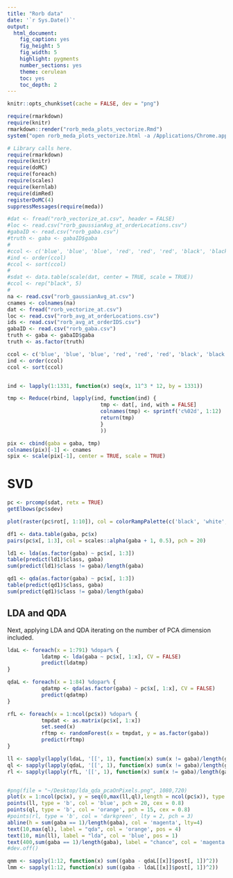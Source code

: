 ```yaml
---
title: "Rorb data"
date: '`r Sys.Date()`'
output:
  html_document:
    fig_caption: yes
    fig_height: 5
    fig_width: 5
    highlight: pygments
    number_sections: yes
    theme: cerulean
    toc: yes
    toc_depth: 2
---
```

```r
knitr::opts_chunk$set(cache = FALSE, dev = "png")
```

```r
require(rmarkdown)
require(knitr)
rmarkdown::render("rorb_meda_plots_vectorize.Rmd")
system("open rorb_meda_plots_vectorize.html -a /Applications/Chrome.app")
```

```r
# Library calls here.
require(rmarkdown)
require(knitr)
require(doMC)
require(foreach)
require(scales)
require(kernlab)
require(dimRed)
registerDoMC(4)
suppressMessages(require(meda))
```

```r
#dat <- fread("rorb_vectorize_at.csv", header = FALSE)
#loc <- read.csv("rorb_gaussianAvg_at_orderLocations.csv")
#gabaID <- read.csv("rorb_gaba.csv")
#truth <- gaba <- gabaID$gaba
#
#ccol <- c('blue', 'blue', 'blue', 'red', 'red', 'red', 'black', 'black', 'green', 'green', 'black', 'green')
#ind <- order(ccol)
#ccol <- sort(ccol)
#
#sdat <- data.table(scale(dat, center = TRUE, scale = TRUE))
#ccol <- rep("black", 5)
#
na <- read.csv("rorb_gaussianAvg_at.csv")
cnames <- colnames(na)
dat <- fread("rorb_vectorize_at.csv")
loc <- read.csv("rorb_avg_at_orderLocations.csv")
ids <- read.csv("rorb_avg_at_orderIDS.csv")
gabaID <- read.csv("rorb_gaba.csv")
truth <- gaba <- gabaID$gaba
truth <- as.factor(truth)

ccol <- c('blue', 'blue', 'blue', 'red', 'red', 'red', 'black', 'black', 'green', 'green', 'black', 'green')
ind <- order(ccol)
ccol <- sort(ccol)


ind <- lapply(1:1331, function(x) seq(x, 11^3 * 12, by = 1331))

tmp <- Reduce(rbind, lapply(ind, function(ind) {
                              tmp <- dat[, ind, with = FALSE]
                              colnames(tmp) <- sprintf('c%02d', 1:12)
                              return(tmp)
                              }
                              ))

pix <- cbind(gaba = gaba, tmp)
colnames(pix)[-1] <- cnames
spix <- scale(pix[-1], center = TRUE, scale = TRUE)
```


# SVD

```r
pc <- prcomp(sdat, retx = TRUE)
getElbows(pc$sdev)

plot(raster(pc$rot[, 1:10]), col = colorRampPalette(c('black', 'white', 'red'))(255))

df1 <- data.table(gaba, pc$x)
pairs(pc$x[, 1:3], col = scales::alpha(gaba + 1, 0.5), pch = 20)

ld1 <- lda(as.factor(gaba) ~ pc$x[, 1:3])
table(predict(ld1)$class, gaba)
sum(predict(ld1)$class != gaba)/length(gaba)

qd1 <- qda(as.factor(gaba) ~ pc$x[, 1:3])
table(predict(qd1)$class, gaba)
sum(predict(qd1)$class != gaba)/length(gaba)
```

## LDA and QDA

Next, applying LDA and QDA iterating on the number of PCA dimension
included. 
```r
ldaL <- foreach(x = 1:791) %dopar% {
           ldatmp <- lda(gaba ~ pc$x[, 1:x], CV = FALSE)
           predict(ldatmp)
}

qdaL <- foreach(x = 1:84) %dopar% {
           qdatmp <- qda(as.factor(gaba) ~ pc$x[, 1:x], CV = FALSE)
           predict(qdatmp)
}

rfL <- foreach(x = 1:ncol(pc$x)) %dopar% {
           tmpdat <- as.matrix(pc$x[, 1:x])
           set.seed(x)
           rftmp <- randomForest(x = tmpdat, y = as.factor(gaba))
           predict(rftmp)
}

ll <- sapply(lapply(ldaL, '[[', 1), function(x) sum(x != gaba)/length(gaba))
ql <- sapply(lapply(qdaL, '[[', 1), function(x) sum(x != gaba)/length(gaba))
rl <- sapply(lapply(rfL, '[[', 1), function(x) sum(x != gaba)/length(gaba))


#png(file = "~/Desktop/lda_qda_pcaOnPixels.png", 1080,720)
plot(x = 1:ncol(pc$x), y = seq(0,max(ll,ql),length = ncol(pc$x)), type = 'n', xlab = expression(hat(d)), ylab = "L")
points(ll, type = 'b', col = 'blue', pch = 20, cex = 0.8)
points(ql, type = 'b', col = 'orange', pch = 15, cex = 0.8)
#points(rl, type = 'b', col = 'darkgreen', lty = 2, pch = 3)
abline(h = sum(gaba == 1)/length(gaba), col = 'magenta', lty=4)
text(10,max(ql), label = "qda", col = 'orange', pos = 4)
text(10, min(ll), label = "lda", col = 'blue', pos = 1)
text(400,sum(gaba == 1)/length(gaba), label = "chance", col = 'magenta', pos = 1)
#dev.off()

qmm <- sapply(1:12, function(x) sum((gaba - qdaL[[x]]$post[, 1])^2))
lmm <- sapply(1:12, function(x) sum((gaba - ldaL[[x]]$post[, 1])^2))
```




```r



```




